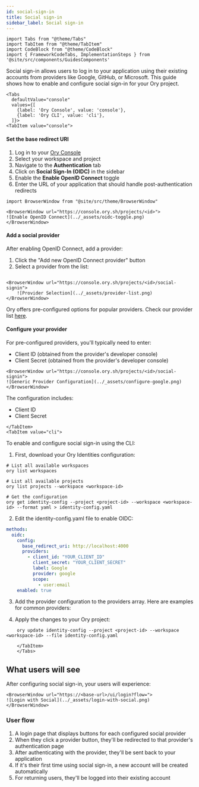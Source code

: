 ```yaml
---
id: social-sign-in
title: Social sign-in
sidebar_label: Social sign-in
---
```


```mdx-code-block
import Tabs from "@theme/Tabs"
import TabItem from "@theme/TabItem"
import CodeBlock from "@theme/CodeBlock"
import { FrameworkCodeTabs, ImplementationSteps } from '@site/src/components/GuidesComponents'
```

Social sign-in allows users to log in to your application using their existing accounts from providers like Google, GitHub, or
Microsoft. This guide shows how to enable and configure social sign-in for your Ory project.

```mdx-code-block
<Tabs
  defaultValue="console"
  values={[
    {label: 'Ory Console', value: 'console'},
    {label: 'Ory CLI', value: 'cli'},
  ]}>
<TabItem value="console">
```

#### Set the base redirect URI

1. Log in to your [Ory Console](https://console.ory.sh/)
2. Select your workspace and project
3. Navigate to the **Authentication** tab
4. Click on **Social Sign-In (OIDC)** in the sidebar
5. Enable the **Enable OpenID Connect** toggle
6. Enter the URL of your application that should handle post-authentication redirects

```mdx-code-block
import BrowserWindow from "@site/src/theme/BrowserWindow"

<BrowserWindow url="https://console.ory.sh/projects/<id>">
![Enable OpenID Connect](../_assets/oidc-toggle.png)
</BrowserWindow>
```

#### Add a social provider

After enabling OpenID Connect, add a provider:

1. Click the "Add new OpenID Connect provider" button
2. Select a provider from the list:

```mdx-code-block

<BrowserWindow url="https://console.ory.sh/projects/<id>/social-signin">
    ![Provider Selection](../_assets/provider-list.png)
</BrowserWindow>
```

Ory offers pre-configured options for popular providers. Check our provider list [here](/kratos/social-signin/overview).

#### Configure your provider

For pre-configured providers, you'll typically need to enter:

- Client ID (obtained from the provider's developer console)
- Client Secret (obtained from the provider's developer console)

```mdx-code-block
<BrowserWindow url="https://console.ory.sh/projects/<id>/social-signin">
![Generic Provider Configuration](../_assets/configure-google.png)
</BrowserWindow>
```

The configuration includes:

- Client ID
- Client Secret

```mdx-code-block
</TabItem>
<TabItem value="cli">
```

To enable and configure social sign-in using the CLI:

1. First, download your Ory Identities configuration:

```shell
# List all available workspaces
ory list workspaces

# List all available projects
ory list projects --workspace <workspace-id>

# Get the configuration
ory get identity-config --project <project-id> --workspace <workspace-id> --format yaml > identity-config.yaml
```

2. Edit the identity-config.yaml file to enable OIDC:

```yaml
methods:
  oidc:
    config:
      base_redirect_uri: http://localhost:4000
      providers:
        - client_id: "YOUR_CLIENT_ID"
          client_secret: "YOUR_CLIENT_SECRET"
          label: Google
          provider: google
          scope:
            - user:email
    enabled: true
```

3. Add the provider configuration to the providers array. Here are examples for common providers:

4. Apply the changes to your Ory project:

```shell
    ory update identity-config --project <project-id> --workspace <workspace-id> --file identity-config.yaml
```

```mdx-code-block
    </TabItem>
    </Tabs>
```

## What users will see

After configuring social sign-in, your users will experience:

```mdx-code-block
<BrowserWindow url="https://<base-url>/ui/login?flow=">
![Login with Social](../_assets/login-with-social.png)
</BrowserWindow>
```

### User flow

1. A login page that displays buttons for each configured social provider
2. When they click a provider button, they'll be redirected to that provider's authentication page
3. After authenticating with the provider, they'll be sent back to your application
4. If it's their first time using social sign-in, a new account will be created automatically
5. For returning users, they'll be logged into their existing account
